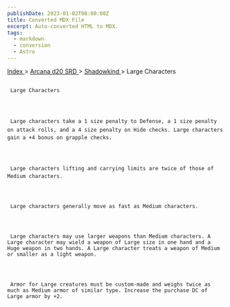 ```yaml
---
publishDate: 2023-01-02T00:00:00Z
title: Converted MDX File
excerpt: Auto-converted HTML to MDX.
tags:
  - markdown
  - conversion
  - Astro
---
```


[
Index
](-index) >
[
Arcana d20 SRD
](arcana-d20-srd-index) >
[
Shadowkind
](arcana-d20-srd-shadowkind-index) > Large Characters

##

     Large Characters




     Large characters take a 1 size penalty to Defense, a 1 size penalty on attack rolls, and a 4 size penalty on Hide checks. Large characters gain a +4 bonus on grapple checks.




     Large characters lifting and carrying limits are twice of those of Medium characters.




     Large characters generally move as fast as Medium characters.




     Large characters may use larger weapons than Medium characters. A Large character may wield a weapon of Large size in one hand and a Huge weapon in two hands. A Large character treats a weapon of Medium or smaller as a light weapon.




     Armor for Large creatures must be custom-made and weighs twice as much as Medium armor of similar type. Increase the purchase DC of Large armor by +2.
